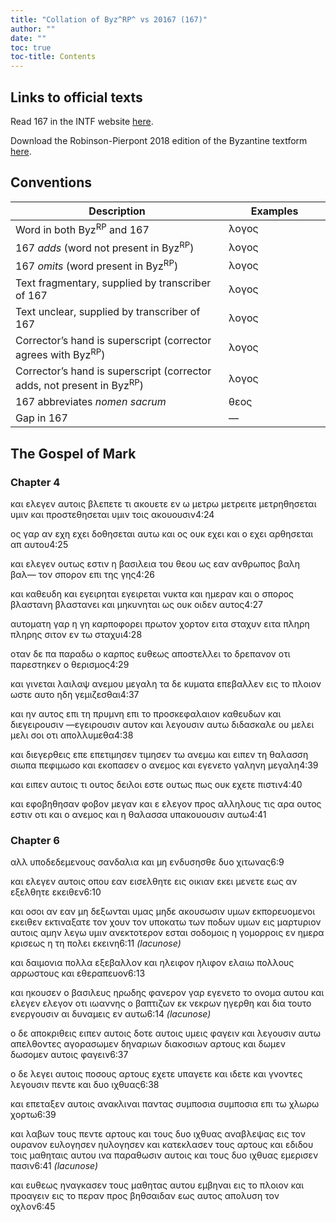 ```yaml
---
title: "Collation of Byz^RP^ vs 20167 (167)"
author: ""
date: ""
toc: true
toc-title: Contents
---
```


::: {.callout-note appearance="minimal" icon="false" collapse="true"}
# Links to official texts

Read 167 in the INTF website [here](https://ntvmr.uni-muenster.de/manuscript-workspace?docID=20167).

Download the Robinson-Pierpont 2018 edition of the Byzantine textform [here](https://web.archive.org/web/20210413060536/https://byzantinetext.com/wp-content/uploads/2021/03/robinson-pierpont-2018-gnt-edition.pdf).


:::


::: {.callout-note appearance="minimal" icon="false" collapse="true"}
# Conventions

| Description                                                              	| Examples                           	|
|--------------------------------------------------------------------------	|------------------------------------	|
| Word in both Byz^RP^ and 167                                   	| λογος                              	|
| 167 *adds* (word not present in Byz^RP^)                       	| [λογος]{.greek-added}            	|
| 167 *omits* (word present in Byz^RP^)                          	| [λογος]{.greek-omitted}          	|
| Text fragmentary, supplied by transcriber of 167               	| [λογος]{.greek-supplied}         	|
| Text unclear, supplied by transcriber of 167                   	| [λογος]{.unclear}                	|
| Corrector's hand is superscript (corrector agrees with Byz^RP^)          	| [λογος]{.corr}                   	|
| Corrector's hand is superscript (corrector adds, not present in Byz^RP^) 	| [[λογος]{.corr}]{.greek-added} 	|
| 167 abbreviates *nomen sacrum*                                 	| [θεος]{.greek-abbr}            	|
| Gap in 167                                                     	| [―]{.gap}                        	|
:::

## The Gospel of Mark

### Chapter 4

[και]{.greek-omitted} [ελεγεν]{.greek-omitted} [αυτοις]{.greek-omitted} [βλεπετε]{.greek-omitted} [τι]{.greek-omitted} [ακουετε]{.greek-omitted} εν [ω]{.unclear} [με]{.greek-supplied}τρ[ω]{.unclear} [μ]{.unclear}[ετρει]{.greek-supplied}τε [μ]{.greek-supplied}ε[τρη]{.greek-supplied}θη[σ]{.greek-supplied}ε[ται]{.greek-supplied} [υ]{.greek-supplied}μ[ιν]{.unclear} [και]{.greek-supplied} [π]{.greek-supplied}ρ[ο]{.unclear}σ[τ]{.unclear}[ε]{.greek-supplied}[θ]{.greek-supplied}ησε[ται]{.greek-supplied} [υ]{.greek-supplied}[μ]{.unclear}ιν τ[ο]{.unclear}[ις]{.greek-supplied} [ακ]{.greek-supplied}[ο]{.unclear}υ[ο]{.unclear}[υ]{.greek-supplied}[σι]{.greek-supplied}[ν]{.unclear}[4:24]{.aside}

[ο]{.greek-supplied}ς γα[ρ]{.greek-supplied} [αν]{.greek-supplied} [εχη]{.greek-omitted} [[εχει]{.greek-supplied}]{.greek-added} δ[οθη]{.greek-supplied}[σε]{.unclear}[ται]{.greek-supplied} [αυ]{.greek-supplied}τω [και]{.greek-supplied} [ος]{.greek-supplied} ο[υκ]{.unclear} [εχει]{.greek-supplied} και [ο]{.unclear} [ε]{.greek-supplied}[χ]{.unclear}[ει]{.greek-supplied} αρθ[η]{.greek-supplied}[σε]{.unclear}τ[αι]{.unclear} [απ]{.greek-supplied} [αυ]{.unclear}τ[ο]{.greek-supplied}[υ]{.unclear}[4:25]{.aside}

και [ελεγεν]{.greek-supplied} ο[υ]{.unclear}[τω]{.greek-supplied}ς εσ[τιν]{.greek-supplied} [η]{.unclear} [β]{.unclear}[α]{.greek-supplied}σι[λ]{.unclear}[εια]{.greek-supplied} [το]{.unclear}[υ]{.greek-supplied} [θεου]{.greek-abbr} [ως]{.greek-supplied} ε[αν]{.greek-supplied} [[ανθρωπος]{.greek-abbr}]{.greek-supplied} [βαλη]{.greek-omitted} [[βαλ]{.unclear}[―]{.gap}]{.greek-added} [τον]{.greek-omitted} [σπο]{.greek-supplied}[ρ]{.unclear}ον [επι]{.greek-supplied} [τ]{.greek-supplied}ης γη[ς]{.greek-supplied}[4:26]{.aside}

[κ]{.greek-supplied}[α]{.unclear}ι [κα]{.greek-supplied}θευ[δ]{.unclear}η [και]{.greek-supplied} [εγειρηται]{.greek-omitted} [εγε[ι]{.greek-supplied}[ρ]{.unclear}ε[τ]{.unclear}[αι]{.greek-supplied}]{.greek-added} νυκ[τ]{.unclear}α [κ]{.unclear}αι η[μερα]{.greek-supplied}[ν]{.unclear} κα[ι]{.greek-supplied} ο [σπ]{.greek-supplied}[ο]{.unclear}ρο[ς]{.unclear} [βλαστανη]{.greek-omitted} [β[λαστ]{.greek-supplied}ανε[ι]{.greek-supplied}]{.greek-added} κ[αι]{.greek-supplied} [μη]{.greek-supplied}κυν[ηται]{.greek-supplied} ως [ου]{.greek-supplied}κ [ο]{.greek-supplied}ιδε[ν]{.greek-supplied} [αυ]{.greek-supplied}τ[ο]{.greek-supplied}ς[4:27]{.aside}

α[υ]{.unclear}[το]{.greek-supplied}[μ]{.unclear}[α]{.greek-supplied}τη γα[ρ]{.greek-supplied} [η]{.greek-supplied} [γ]{.greek-supplied}[η]{.unclear} [κ]{.greek-supplied}[α]{.unclear}ρπο[φο]{.greek-supplied}ρ[ε]{.greek-supplied}ι [π]{.unclear}[ρω]{.greek-supplied}[τ]{.greek-supplied}[ο]{.unclear}ν [χ]{.greek-supplied}ο[ρτον]{.greek-supplied} [ε]{.greek-supplied}[ι]{.unclear}τα σ[τ]{.unclear}[α]{.greek-supplied}[χ]{.greek-supplied}[υ]{.unclear}ν ει[τα]{.greek-supplied} [πληρη]{.greek-omitted} [[π]{.greek-supplied}λη[ρ]{.unclear}[ης]{.greek-supplied}]{.greek-added} [σι]{.greek-supplied}τον [εν]{.greek-supplied} [τ]{.greek-supplied}[ω]{.unclear} στ[αχυι]{.greek-supplied}[4:28]{.aside}

[ο]{.greek-supplied}[τα]{.unclear}[ν]{.greek-supplied} [δε]{.greek-supplied} [[πα]{.greek-supplied}]{.greek-added} [παραδω]{.greek-omitted} [ο]{.greek-omitted} [καρπος]{.greek-omitted} [ευθεως]{.greek-omitted} [αποστελλει]{.greek-omitted} [το]{.greek-omitted} [δρεπανον]{.greek-omitted} [οτι]{.greek-omitted} [παρεστηκεν]{.greek-omitted} [ο]{.greek-omitted} [θερισμος]{.greek-omitted}[4:29]{.aside}

[και]{.greek-omitted} [γινεται]{.greek-omitted} [λαιλαψ]{.greek-omitted} [ανεμου]{.greek-omitted} [μεγαλη]{.greek-omitted} [τα]{.greek-omitted} [δε]{.greek-omitted} [κυματα]{.greek-omitted} [επε]{.greek-supplied}[β]{.unclear}αλ[λεν]{.greek-supplied} [ε]{.unclear}ις τ[ο]{.greek-supplied} [π]{.greek-supplied}λοι[ο]{.unclear}ν [ω]{.unclear}[σ]{.greek-supplied}[τ]{.unclear}ε [α]{.unclear}υτο [η]{.greek-supplied}[δ]{.unclear}η [γ]{.greek-supplied}ε[μι]{.unclear}[ζε]{.greek-supplied}σθαι[4:37]{.aside}

[και]{.greek-supplied} ην [α]{.unclear}υ[τ]{.unclear}ο[ς]{.greek-supplied} [ε]{.unclear}[π]{.unclear}ι [τ]{.unclear}η [πρυ]{.greek-supplied}[μ]{.unclear}νη [επι]{.greek-supplied} [τ]{.unclear}ο [προσ]{.greek-supplied}[κ]{.unclear}ε[φαλαιον]{.greek-supplied} [κ]{.unclear}α[θευδων]{.greek-supplied} [και]{.greek-omitted} [διεγειρουσιν]{.greek-omitted} [[―]{.gap}εγε[ι]{.greek-supplied}[ρου]{.greek-supplied}[σ]{.unclear}ιν]{.greek-added} [αυτ]{.greek-supplied}[ο]{.unclear}ν κ[α]{.unclear}[ι]{.greek-supplied} λε[γο]{.greek-supplied}υσ[ιν]{.unclear} [α]{.unclear}υ[τ]{.greek-supplied}[ω]{.unclear} δ[ι]{.unclear}δα[σκ]{.greek-supplied}αλ[ε]{.unclear} [ο]{.unclear}υ [μελει]{.greek-omitted} [[μ]{.greek-supplied}ελι]{.greek-added} [σ]{.unclear}ο[ι]{.greek-supplied} [ο]{.greek-supplied}τι α[πο]{.unclear}[λ]{.greek-supplied}[λ]{.unclear}υμ[ε]{.greek-supplied}[θ]{.unclear}α[4:38]{.aside}

κ[α]{.unclear}ι [δι]{.greek-supplied}εγε[ρ]{.greek-supplied}[θ]{.unclear}[ει]{.greek-supplied}ς [ε[π]{.unclear}[ε]{.greek-supplied}]{.greek-added} [επετιμησεν]{.greek-omitted} [[τ]{.unclear}ιμ[ησεν]{.greek-supplied}]{.greek-added} τω [ανε]{.greek-supplied}μω [και]{.greek-supplied} ει[π]{.unclear}[ε]{.greek-supplied}ν [τη]{.unclear} θα[λ]{.unclear}[α]{.greek-supplied}σ[σ]{.unclear}η σι[ωπα]{.unclear} [π]{.unclear}εφι[μ]{.unclear}[ω]{.greek-supplied}[σο]{.unclear} [κ]{.unclear}αι [ε]{.unclear}[κ]{.greek-supplied}ο[π]{.greek-supplied}ασ[ε]{.unclear}[ν]{.greek-supplied} ο [α]{.unclear}νε[μο]{.greek-supplied}[ς]{.unclear} και [εγ]{.greek-supplied}ε[νε]{.unclear}[τ]{.unclear}ο [γαλ]{.greek-supplied}[ηνη]{.unclear} [μ]{.unclear}[ε]{.greek-supplied}[γαλη]{.unclear}[4:39]{.aside}

[κ]{.unclear}[αι]{.greek-supplied} ε[ι]{.unclear}π[ε]{.greek-supplied}ν α[υ]{.greek-supplied}[τ]{.unclear}οις τ[ι]{.greek-supplied} [[ο]{.greek-supplied}υτος]{.greek-added} [δ]{.unclear}[ειλ]{.greek-supplied}ο[ι]{.unclear} ε[σ]{.unclear}[τε]{.unclear} [ουτως]{.greek-omitted} [π]{.unclear}ως [ου]{.greek-supplied}κ [ε]{.unclear}χ[ε]{.unclear}[τε]{.greek-supplied} [πι]{.unclear}σ[τιν]{.unclear}[4:40]{.aside}

[και]{.greek-supplied} ε[φ]{.unclear}ο[β]{.greek-supplied}η[θησ]{.greek-supplied}[αν]{.unclear} [φοβο]{.greek-supplied}ν [με]{.unclear}[γαν]{.greek-supplied} [κ]{.greek-supplied}[αι]{.unclear} [[ε]{.unclear}]{.greek-added} [ελεγον]{.greek-omitted} [προς]{.greek-omitted} [αλληλους]{.greek-omitted} [τις]{.greek-omitted} [αρα]{.greek-omitted} [ουτος]{.greek-omitted} [εστιν]{.greek-omitted} [οτι]{.greek-omitted} [και]{.greek-omitted} [ο]{.greek-omitted} [ανεμος]{.greek-omitted} [και]{.greek-omitted} [η]{.greek-omitted} [θαλασσα]{.greek-omitted} [υπακουουσιν]{.greek-omitted} [αυτω]{.greek-omitted}[4:41]{.aside}

### Chapter 6

[αλλ]{.greek-omitted} [υποδεδεμενους]{.greek-omitted} [σαν]{.greek-supplied}[δαλ]{.greek-supplied}ια κ[α]{.unclear}[ι]{.greek-supplied} [μη]{.greek-supplied} ενδυ[σησ]{.greek-supplied}θε [δυο]{.greek-supplied} χιτ[ω]{.unclear}[νας]{.greek-supplied}[6:9]{.aside}

[και]{.greek-supplied} [ε]{.greek-supplied}λεγ[ε]{.unclear}[ν]{.greek-supplied} [αυ]{.greek-supplied}τοις [οπου]{.greek-supplied} [εαν]{.greek-supplied} [εισελθη]{.greek-supplied}[τ]{.unclear}ε εις ο[ι]{.unclear}κιαν εκ[ε]{.unclear}[ι]{.greek-supplied} μενετ[ε]{.unclear} [ε]{.greek-supplied}ω[ς]{.greek-supplied} [αν]{.greek-supplied} [εξ]{.greek-supplied}[ελ]{.unclear}θ[ητε]{.greek-supplied} [ε]{.greek-supplied}[κε]{.unclear}ι[θ]{.unclear}[εν]{.greek-supplied}[6:10]{.aside}

[κ]{.greek-supplied}αι ο[σοι]{.greek-supplied} [αν]{.greek-omitted} [[ε]{.greek-supplied}α[ν]{.unclear}]{.greek-added} [μη]{.greek-supplied} [δε]{.greek-supplied}[ξωνται]{.greek-supplied} [υ]{.greek-supplied}μα[ς]{.greek-supplied} [μηδε]{.greek-supplied} [ακουσωσιν]{.greek-omitted} [υμων]{.greek-omitted} εκπορε[υ]{.greek-supplied}ομενοι εκε[ι]{.greek-supplied}θ[εν]{.unclear} [εκτιναξατε]{.greek-omitted} [τον]{.greek-omitted} [χουν]{.greek-omitted} [τον]{.greek-omitted} [υποκατω]{.greek-omitted} [των]{.greek-omitted} [ποδων]{.greek-omitted} [υμων]{.greek-omitted} [εις]{.greek-omitted} [μαρτυριον]{.greek-omitted} [αυτοις]{.greek-omitted} [αμην]{.greek-omitted} [λεγω]{.greek-omitted} [υμιν]{.greek-omitted} [ανεκτοτερον]{.greek-omitted} [εσται]{.greek-omitted} [σοδομοις]{.greek-omitted} [η]{.greek-omitted} [γομορροις]{.greek-omitted} [εν]{.greek-omitted} [ημερα]{.greek-omitted} [κρισεως]{.greek-omitted} [η]{.greek-omitted} [τη]{.greek-omitted} [πολει]{.greek-omitted} [εκεινη]{.greek-omitted}[[6:11 *(lacunose)*]{.lacunose}]{.aside}

[και]{.greek-omitted} [δαιμο]{.greek-supplied}[νι]{.greek-supplied}[α]{.unclear} [πολ]{.unclear}[λα]{.greek-supplied} [εξ]{.greek-supplied}[εβα]{.unclear}λ[λ]{.unclear}[ον]{.greek-supplied} [και]{.greek-supplied} [ηλειφον]{.greek-omitted} [ηλι[φο]{.unclear}[ν]{.greek-supplied}]{.greek-added} [ελ]{.greek-supplied}[αι]{.unclear}ω [π]{.unclear}[ολ]{.greek-supplied}[λο]{.greek-supplied}[υ]{.unclear}ς αρρ[ω]{.greek-supplied}[στ]{.greek-supplied}ους κ[αι]{.greek-supplied} [εθεραπευον]{.greek-supplied}[6:13]{.aside}

[και]{.greek-omitted} [ηκουσεν]{.greek-omitted} [ο]{.greek-omitted} [βασιλευς]{.greek-omitted} [ηρωδης]{.greek-omitted} [φανερον]{.greek-omitted} γαρ εγ[ε]{.unclear}[νε]{.greek-supplied}[τ]{.unclear}ο το [ο]{.unclear}[νο]{.greek-supplied}μα αυ[τ]{.unclear}[ου]{.greek-supplied} και [ελεγεν]{.greek-omitted} [ελ[ε]{.unclear}[γον]{.greek-supplied}]{.greek-added} οτι ιω[αν]{.greek-supplied}νης ο [βα]{.greek-supplied}[πτιζων]{.greek-supplied} [εκ]{.greek-omitted} [νεκρων]{.greek-omitted} [ηγερθη]{.greek-omitted} [και]{.greek-omitted} [δια]{.greek-omitted} [τουτο]{.greek-omitted} [ενεργουσιν]{.greek-omitted} [αι]{.greek-omitted} [δυναμεις]{.greek-omitted} [εν]{.greek-omitted} [αυτω]{.greek-omitted}[[6:14 *(lacunose)*]{.lacunose}]{.aside}

[ο]{.greek-omitted} [δε]{.greek-omitted} [αποκριθεις]{.greek-omitted} [ειπεν]{.greek-omitted} [αυτοις]{.greek-omitted} [δοτε]{.greek-omitted} [αυτοις]{.greek-omitted} [υμεις]{.greek-omitted} [φαγειν]{.greek-omitted} [και]{.greek-omitted} [λεγουσιν]{.greek-omitted} [αυτω]{.greek-omitted} [απελθοντες]{.greek-omitted} [αγορασωμεν]{.greek-omitted} [δηναριων]{.greek-omitted} [δια]{.greek-supplied}[κοσ]{.unclear}[ιων]{.greek-supplied} αρτ[ους]{.greek-supplied} και [δωμεν]{.greek-omitted} [[δ]{.unclear}[ωσο]{.greek-supplied}με[ν]{.greek-supplied}]{.greek-added} [αυτοις]{.greek-supplied} φαγ[ειν]{.greek-supplied}[6:37]{.aside}

[ο]{.unclear} [δ]{.unclear}[ε]{.greek-supplied} [λεγει]{.greek-supplied} [αυτοις]{.greek-omitted} [ποσους]{.greek-omitted} [αρτους]{.greek-omitted} [εχετε]{.greek-omitted} [υπαγετε]{.greek-omitted} [και]{.greek-omitted} [ιδετε]{.greek-omitted} [και]{.greek-supplied} [γνο]{.unclear}[ν]{.greek-supplied}[τες]{.greek-supplied} [λ]{.greek-supplied}[εγο]{.unclear}[υ]{.greek-supplied}[σιν]{.greek-supplied} [π]{.unclear}[εν]{.greek-supplied}[τε]{.greek-supplied} [κ]{.greek-supplied}[αι]{.unclear} [δυ]{.unclear}[ο]{.greek-supplied} [ιχθυ]{.greek-supplied}[α]{.unclear}ς[6:38]{.aside}

[και]{.greek-supplied} [ε]{.greek-supplied}[πε]{.unclear}[ταξεν]{.greek-supplied} [αυτοις]{.greek-omitted} [ανακλιναι]{.greek-omitted} [παντας]{.greek-omitted} [συμποσια]{.greek-omitted} [συμποσια]{.greek-omitted} [επι]{.greek-omitted} [τω]{.greek-omitted} [χλωρω]{.greek-omitted} [χορτω]{.greek-omitted}[6:39]{.aside}

[και]{.greek-omitted} [λαβων]{.greek-omitted} [τους]{.greek-omitted} [πεντε]{.greek-omitted} [αρτους]{.greek-omitted} [και]{.greek-omitted} [τους]{.greek-omitted} [δυο]{.greek-omitted} [ιχθυας]{.greek-omitted} [αναβλεψας]{.greek-omitted} [ε]{.greek-supplied}ις τον [ουρανον]{.greek-abbr} [ευλογησεν]{.greek-omitted} [η[υ]{.greek-supplied}[λ]{.unclear}ογησεν]{.greek-added} [και]{.greek-omitted} [κατεκλασεν]{.greek-omitted} [τους]{.greek-omitted} [αρτους]{.greek-omitted} [και]{.greek-omitted} [εδιδου]{.greek-omitted} [τοις]{.greek-omitted} [μαθηταις]{.greek-omitted} [αυτου]{.greek-omitted} [ινα]{.greek-omitted} [παραθωσιν]{.greek-omitted} [αυτοις]{.greek-omitted} [και]{.greek-omitted} [τους]{.greek-omitted} [δυο]{.greek-omitted} [ιχθυας]{.greek-omitted} [εμερισεν]{.greek-omitted} [πασιν]{.greek-omitted}[[6:41 *(lacunose)*]{.lacunose}]{.aside}

[κ]{.unclear}[αι]{.greek-supplied} [ευθε]{.greek-supplied}ως η[ναγ]{.greek-supplied}κασεν τους μ[α]{.unclear}[θητας]{.greek-supplied} [αυτου]{.greek-omitted} [εμβηναι]{.greek-omitted} [εις]{.greek-omitted} [το]{.greek-omitted} [πλοιον]{.greek-omitted} [και]{.greek-omitted} [προαγειν]{.greek-omitted} [εις]{.greek-omitted} [το]{.greek-omitted} [περαν]{.greek-omitted} [προς]{.greek-omitted} [βηθσαιδαν]{.greek-omitted} [εως]{.greek-omitted} [αυτος]{.greek-omitted} [απολυση]{.greek-omitted} [τον]{.greek-omitted} [οχλον]{.greek-omitted}[6:45]{.aside}


